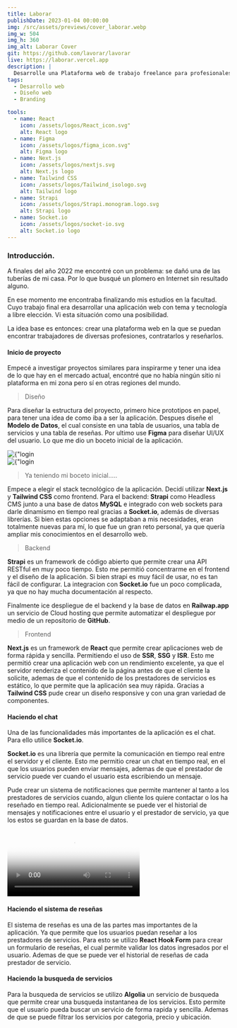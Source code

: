 ```yaml
---
title: Laborar
publishDate: 2023-01-04 00:00:00
img: /src/assets/previews/cover_laborar.webp
img_w: 504
img_h: 360
img_alt: Laborar Cover
git: https://github.com/lavorar/lavorar
live: https://laborar.vercel.app
description: |
  Desarrolle una Plataforma web de trabajo freelance para profesionales y empleados domésticos, con un sistema de reseñas y un chat en tiempo real que facilita la comunicación.
tags:
  - Desarrollo web
  - Diseño web
  - Branding

tools:
  - name: React
    icon: /assets/logos/React_icon.svg"
    alt: React logo
  - name: Figma
    icon: /assets/logos/figma_icon.svg"
    alt: Figma logo
  - name: Next.js
    icon: /assets/logos/nextjs.svg
    alt: Next.js logo
  - name: Tailwind CSS
    icon: /assets/logos/Tailwind_isologo.svg
    alt: Tailwind logo
  - name: Strapi
    icon: /assets/logos/Strapi.monogram.logo.svg
    alt: Strapi logo
  - name: Socket.io
    icon: /assets/logos/socket-io.svg
    alt: Socket.io logo
---
```




### Introducción.

A finales del año 2022 me encontré con un problema: se dañó una de las tuberías de mi casa. Por lo que busqué un plomero en Internet sin resultado alguno.

En ese momento me encontraba finalizando mis estudios en la facultad. Cuyo trabajo final era desarrollar una aplicación web con tema y tecnología a libre elección. Vi esta situación como una posibilidad.

La idea base es entonces: crear una plataforma web en la que se puedan encontrar trabajadores de diversas profesiones, contratarlos y reseñarlos.

#### Inicio de proyecto

Empecé a investigar proyectos similares para inspirarme y tener una idea de lo que hay en el mercado actual, encontré que no había ningún sitio ni plataforma en mi zona pero sí en otras regiones del mundo.

> Diseño

Para diseñar la estructura del proyecto, primero hice prototipos en papel, para tener una idea de como iba a ser la aplicación. Despues diseñe el **Modelo de Datos**, el cual consiste en una tabla de usuarios, una tabla de servicios y una tabla de reseñas. Por ultimo use **Figma** para diseñar UI/UX del usuario. Lo que me dio un boceto inicial de la aplicación.

<div class="flex justify-center my-10 ">
  <Image
    class="rounded-3xl"
    src={laborarlogin}
    format="webp"
    width={300}
    alt={"login page"}
  />
</div>

<div class="flex justify-center my-10 ">
  <Image
    class="rounded-3xl"
    src={laborarw50}
    format="webp"
    alt={"login page"}
    width={512}
  />
</div>

> Ya teniendo mi boceto inicial.....

Empece a elegir el stack tecnológico de la aplicación. Decidí utilizar **Next.js** y **Tailwind CSS** como frontend. Para el backend: **Strapi** como Headless CMS junto a una base de datos **MySQL** e integrado con web sockets para darle dinamismo en tiempo real gracias a **Socket.io**, además de diversas librerías. Si bien estas opciones se adaptaban a mis necesidades, eran totalmente nuevas para mí, lo que fue un gran reto personal, ya que quería ampliar mis conocimientos en el desarrollo web.

> Backend

**Strapi** es un framework de código abierto que permite crear una API RESTful en muy poco tiempo. Esto me permitió concentrarme en el frontend y el diseño de la aplicación. Si bien strapi es muy fácil de usar, no es tan fácil de configurar. La integracion con **Socket.io** fue un poco complicada, ya que no hay mucha documentación al respecto.

Finalmente ice despliegue de el backend y la base de datos en **Railwap.app** un servicio de Cloud hosting que permite automatizar el despliegue por medio de un repositorio de **GitHub**.

> Frontend

**Next.js** es un framework de **React** que permite crear aplicaciones web de forma rápida y sencilla. Permitiendo el uso de **SSR**, **SSG** y **ISR**. Esto me permitió crear una aplicación web con un rendimiento excelente, ya que el servidor renderiza el contenido de la página antes de que el cliente la solicite, ademas de que el contenido de los prestadores de servicios es estático, lo que permite que la aplicación sea muy rápida. Gracias a **Tailwind CSS** pude crear un diseño responsive y con una gran variedad de componentes.

#### Haciendo el chat

Una de las funcionalidades más importantes de la aplicación es el chat. Para ello utilice **Socket.io**.

**Socket.io** es una librería que permite la comunicación en tiempo real entre el servidor y el cliente. Esto me permitio crear un chat en tiempo real, en el que los usuarios pueden enviar mensajes, ademas de que el prestador de servicio puede ver cuando el usuario esta escribiendo un mensaje.

Pude crear un sistema de notificaciones que permite mantener al tanto a los prestadores de servicios cuando, algun cliente los quiere contactar o los ha reseñado en tiempo real. Adicionalmente se puede ver el historial de mensajes y notificaciones entre el usuario y el prestador de servicio, ya que los estos se guardan en la base de datos.

<div class="flex justify-center my-10 object-contain max-w-[272px] m-auto sm:max-w-none ">
  <video
    class="my-10 w-full"
    src="/videos/chatapp.mp4"
    type="video/webm"
    preload="metadata"
    loading="lazy"
    decoding="async"
    poster="/assets/cover_laborar.jpg"
    controls
  ></video>
</div>

#### Haciendo el sistema de reseñas

El sistema de reseñas es una de las partes mas importantes de la aplicación. Ya que permite que los usuarios puedan reseñar a los prestadores de servicios. Para esto se utilizo **React Hook Form** para crear un formulario de reseñas, el cual permite validar los datos ingresados por el usuario. Ademas de que se puede ver el historial de reseñas de cada prestador de servicio.

#### Haciendo la busqueda de servicios

Para la busqueda de servicios se utilizo **Algolia** un servicio de busqueda que permite crear una busqueda instantanea de los servicios. Esto permite que el usuario pueda buscar un servicio de forma rapida y sencilla. Ademas de que se puede filtrar los servicios por categoria, precio y ubicación.
